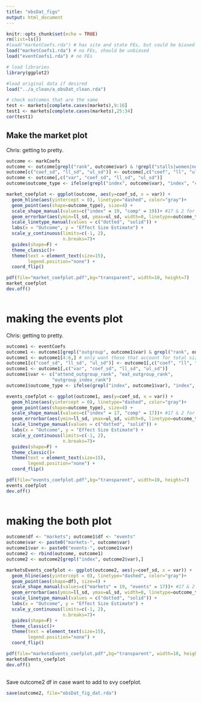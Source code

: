```yaml
---
title: "obsDat_figs"
output: html_document
---
```


```r
knitr::opts_chunk$set(echo = TRUE)
rm(list=ls())
#load("marketCoefs.rda") # has site and state FEs, but could be biased because of that
load("marketCoefs1.rda") # no FEs, should be unbiased
load("eventCoefs1.rda") # no FEs

# load libraries
library(ggplot2)
```
```r
#load original data if desired
load("../a_clean/a_obsDat_clean.rda")

# check outcomes that are the same
test <- markets[complete.cases(markets),9:16]
test1 <- markets[complete.cases(markets),25:34]
cor(test1)
```

## Make the market plot

Chris: getting to pretty.
```r
outcome <- markCoefs
outcome <- outcome[grepl("rank", outcome$var) & !grepl("stalls|women|nono", outcome$var),]
outcome[c("coef_sd", "ll_sd", "ul_sd")] <- outcome[,c("coef", "ll", "ul")]/outcome$sd
outcome <- outcome[,c("var", "coef_sd", "ll_sd", "ul_sd")]
outcome$outcome_type <- ifelse(grepl("index", outcome$var), "index", "comp")

market_coefplot <- ggplot(outcome, aes(y=coef_sd, x = var)) +
  geom_hline(aes(yintercept = 0), linetype="dashed", color="gray")+
  geom_point(aes(shape=outcome_type), size=4) +
  scale_shape_manual(values=c("index" = 19, "comp" = 19))+ #17 & 2 for triangles
  geom_errorbar(aes(ymin=ll_sd, ymax=ul_sd, width=0, linetype=outcome_type)) +
  scale_linetype_manual(values = c("dotted", "solid")) +
  labs(x = "Outcome", y = "Effect Size Estimate") +
  scale_y_continuous(limits=c(-1, 2),
                     n.breaks=7)+
  guides(shape=F) +
  theme_classic()+
  theme(text = element_text(size=15),
        legend.position="none") +
  coord_flip()

pdf(file="market_coefplot.pdf",bg="transparent", width=10, height=7)
market_coefplot
dev.off()
  
```


# making the events plot

Chris: getting to pretty.

```r
outcome1 <- eventCoefs
outcome1 <- outcome1[grepl("outgroup", outcome1$var) & grepl("rank", outcome1$var),]
outcome1 <- outcome1[4:6,] # only want those that account for total size of event (outgroup percentage)
outcome1[c("coef_sd", "ll_sd", "ul_sd")] <- outcome1[,c("coef", "ll", "ul")]/outcome1$sd
outcome1 <- outcome1[,c("var", "coef_sd", "ll_sd", "ul_sd")]
outcome1$var <- c("attend_outgroup_rank", "eat_outgroup_rank", 
                 "outgroup_index_rank")
outcome1$outcome_type <- ifelse(grepl("index", outcome1$var), "index", "comp")

events_coefplot <- ggplot(outcome1, aes(y=coef_sd, x = var)) +
  geom_hline(aes(yintercept = 0), linetype="dashed", color="gray")+
  geom_point(aes(shape=outcome_type), size=4) +
  scale_shape_manual(values=c("index" = 17, "comp" = 17))+ #17 & 2 for triangles
  geom_errorbar(aes(ymin=ll_sd, ymax=ul_sd, width=0, linetype=outcome_type)) +
  scale_linetype_manual(values = c("dotted", "solid")) +
  labs(x = "Outcome", y = "Effect Size Estimate") +
  scale_y_continuous(limits=c(-1, 2),
                     n.breaks=7)+
  guides(shape=F) +
  theme_classic()+
  theme(text = element_text(size=15),
        legend.position="none") +
  coord_flip()

pdf(file="events_coefplot.pdf",bg="transparent", width=10, height=7)
events_coefplot
dev.off()
  
```


# making the both plot


```r
outcome$df <- "markets"; outcome1$df <- "events"
outcome$var <- paste0("markets-", outcome$var)
outcome1$var <- paste0("events-", outcome1$var)
outcome2 <- rbind(outcome, outcome1)
outcome2 <- outcome2[grepl("index", outcome2$var),]

marketsEvents_coefplot <- ggplot(outcome2, aes(y=coef_sd, x = var)) +
  geom_hline(aes(yintercept = 0), linetype="dashed", color="gray")+
  geom_point(aes(shape=df), size=4) +
  scale_shape_manual(values=c("markets" = 19, "events" = 17))+ #17 & 2 for triangles
  geom_errorbar(aes(ymin=ll_sd, ymax=ul_sd, width=0, linetype=outcome_type)) +
  scale_linetype_manual(values = c("dotted", "solid")) +
  labs(x = "Outcome", y = "Effect Size Estimate") +
  scale_y_continuous(limits=c(-1, 2),
                     n.breaks=7)+
  guides(shape=F) +
  theme_classic()+
  theme(text = element_text(size=15),
        legend.position="none") +
  coord_flip()

pdf(file="marketsEvents_coefplot.pdf",bg="transparent", width=10, height=7)
marketsEvents_coefplot
dev.off()
  
```

Save outcome2 df in case want to add to svy coefplot.

```r
save(outcome2, file="obsDat_fig_dat.rda")
```
